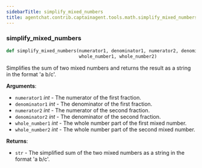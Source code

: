 ```yaml
---
sidebarTitle: simplify_mixed_numbers
title: agentchat.contrib.captainagent.tools.math.simplify_mixed_numbers
---
```


### simplify\_mixed\_numbers

```python
def simplify_mixed_numbers(numerator1, denominator1, numerator2, denominator2,
                           whole_number1, whole_number2)
```

Simplifies the sum of two mixed numbers and returns the result as a string in the format 'a b/c'.

**Arguments**:

- `numerator1` _int_ - The numerator of the first fraction.
- `denominator1` _int_ - The denominator of the first fraction.
- `numerator2` _int_ - The numerator of the second fraction.
- `denominator2` _int_ - The denominator of the second fraction.
- `whole_number1` _int_ - The whole number part of the first mixed number.
- `whole_number2` _int_ - The whole number part of the second mixed number.
  

**Returns**:

- `str` - The simplified sum of the two mixed numbers as a string in the format 'a b/c'.

